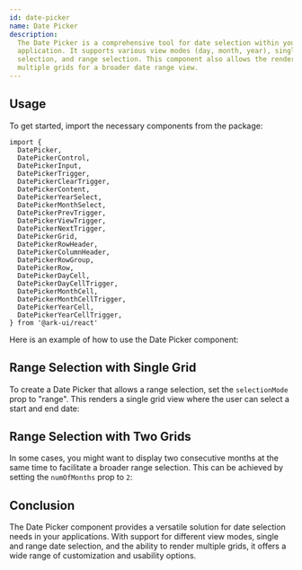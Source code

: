 ```yaml
---
id: date-picker
name: Date Picker
description:
  The Date Picker is a comprehensive tool for date selection within your
  application. It supports various view modes (day, month, year), single date
  selection, and range selection. This component also allows the rendering of
  multiple grids for a broader date range view.
---
```


## Usage

To get started, import the necessary components from the package:

```tsx
import {
  DatePicker,
  DatePickerControl,
  DatePickerInput,
  DatePickerTrigger,
  DatePickerClearTrigger,
  DatePickerContent,
  DatePickerYearSelect,
  DatePickerMonthSelect,
  DatePickerPrevTrigger,
  DatePickerViewTrigger,
  DatePickerNextTrigger,
  DatePickerGrid,
  DatePickerRowHeader,
  DatePickerColumnHeader,
  DatePickerRowGroup,
  DatePickerRow,
  DatePickerDayCell,
  DatePickerDayCellTrigger,
  DatePickerMonthCell,
  DatePickerMonthCellTrigger,
  DatePickerYearCell,
  DatePickerYearCellTrigger,
} from '@ark-ui/react'
```

Here is an example of how to use the Date Picker component:

<Story name="Basic" />

## Range Selection with Single Grid

To create a Date Picker that allows a range selection, set the `selectionMode`
prop to "range". This renders a single grid view where the user can select a
start and end date:

<Story name="RangeWithSingleGrid" />

## Range Selection with Two Grids

In some cases, you might want to display two consecutive months at the same time
to facilitate a broader range selection. This can be achieved by setting the
`numOfMonths` prop to `2`:

<Story name="RangeWithTwoGrids" />

## Conclusion

The Date Picker component provides a versatile solution for date selection needs
in your applications. With support for different view modes, single and range
date selection, and the ability to render multiple grids, it offers a wide range
of customization and usability options.
